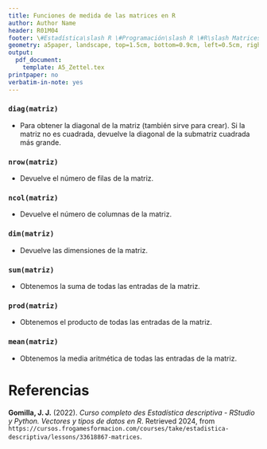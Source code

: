 ```yaml
---
title: Funciones de medida de las matrices en R
author: Author Name
header: R01M04
footer: \#Estadística\slash R \#Programación\slash R \#R\slash Matrices
geometry: a5paper, landscape, top=1.5cm, bottom=0.9cm, left=0.5cm, right=0.5cm, headsep = 0.5cm, footskip = 12pt
output:
  pdf_document: 
    template: A5_Zettel.tex
printpaper: no
verbatim-in-note: yes
---
```

### `diag(matriz)`
- Para obtener la diagonal de la matriz (también sirve para crear). Si la matriz no es cuadrada, devuelve la diagonal de la submatriz cuadrada más grande.

### `nrow(matriz)`
- Devuelve el número de filas de la matriz.

### `ncol(matriz)`
- Devuelve el número de columnas de la matriz.

### `dim(matriz)`
- Devuelve las dimensiones de la matriz.

### `sum(matriz)`
- Obtenemos la suma de todas las entradas de la matriz.

### `prod(matriz)`
- Obtenemos el producto de todas las entradas de la matriz.

### `mean(matriz)`
- Obtenemos la media aritmética de todas las entradas de la matriz.

\pagebreak

# Referencias

**Gomilla, J. J.** (2022). _Curso completo des Estadística descriptiva - RStudio y Python. Vectores y tipos de datos en R_. Retrieved 2024, from <code style="word-wrap: break-word;">https://cursos.frogamesformacion.com/courses/take/estadistica-descriptiva/lessons/33618867-matrices</code>.